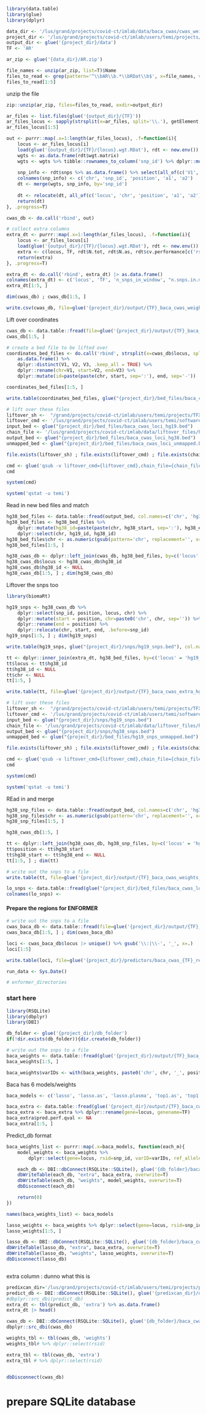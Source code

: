


```r
library(data.table)
library(glue)
library(dplyr)
```

```r
data_dir <- '/lus/grand/projects/covid-ct/imlab/data/baca_cwas/cwas_weights'
project_dir <- '/lus/grand/projects/covid-ct/imlab/users/temi/projects/TFXcan/baca_cwas'
output_dir <- glue('{project_dir}/data')
TF <- 'AR'
```

```r
ar_zip <- glue('{data_dir}/AR.zip')
```

```r
file_names <- unzip(ar_zip, list=T)$Name
files_to_read <- grep(pattern='^\\bAR\\b.*\\bRDat\\b$', x=file_names, value=T)
files_to_read[1:5]
```

unzip the file
```r
zip::unzip(ar_zip, files=files_to_read, exdir=output_dir)
```

```r
ar_files <- list.files(glue('{output_dir}/{TF}'))
ar_files_locus <- sapply(strsplit(x=ar_files, split='\\.'), getElement, 1)
ar_files_locus[1:5]
```

```r
out <- purrr::map(.x=1:length(ar_files_locus), .f=function(i){
    locus <- ar_files_locus[i]
    load(glue('{output_dir}/{TF}/{locus}.wgt.RDat'), rdt <- new.env())
    wgts <- as.data.frame(rdt$wgt.matrix)
    wgts <- wgts %>% tibble::rownames_to_column('snp_id') %>% dplyr::mutate(locus=locus)
    
    snp_info <- rdt$snps %>% as.data.frame() %>% select(all_of(c('V1', 'V3', 'V2', 'V4', 'V5'))) 
    colnames(snp_info) <- c('chr', 'snp_id', 'position', 'a1', 'a2')
    dt <- merge(wgts, snp_info, by='snp_id')
    
    dt <- relocate(dt, all_of(c('locus', 'chr', 'position', 'a1', 'a2')), .after=snp_id)
    return(dt)
}, .progress=T)

cwas_db <- do.call('rbind', out)
```

```r
# collect extra columns
extra_dt <- purrr::map(.x=1:length(ar_files_locus), .f=function(i){
    locus <- ar_files_locus[i]
    load(glue('{output_dir}/{TF}/{locus}.wgt.RDat'), rdt <- new.env())
    extra <- c(locus, TF, rdt$N.tot, rdt$N.as, rdt$cv.performance[c('rsq', 'pval'), c('lasso')] |> unname()) |> as.data.frame() |> t() |> unname()
    return(extra)
}, .progress=T)

extra_dt <- do.call('rbind', extra_dt) |> as.data.frame()
colnames(extra_dt) <- c('locus', 'TF', 'n_snps_in_window', "n.snps.in.model", "pred.perf.R2", "pred.perf.pval")
extra_dt[1:5, ]
```


```r
dim(cwas_db) ; cwas_db[1:5, ]
```

```r
write.csv(cwas_db, file=glue('{project_dir}/output/{TF}_baca_cwas_weights_2023-01-26.csv'), row.names=F, quote=F)
```


Lift over coordinates
```r
cwas_db <- data.table::fread(file=glue('{project_dir}/output/{TF}_baca_cwas_weights_2023-01-26.csv'))
cwas_db[1:5, ]
```
```r
# create a bed file to be lifted over
coordinates_bed_files <- do.call('rbind', strsplit(x=cwas_db$locus, split='\\-|\\:')) |> 
    as.data.frame() %>% 
    dplyr::distinct(V1, V2, V3, .keep_all = TRUE) %>% 
    dplyr::rename(chr=V1, start=V2, end=V3) %>%
    dplyr::mutate(id=paste(paste(chr, start, sep=':'), end, sep='-'))

coordinates_bed_files[1:5, ]
```

```r
write.table(coordinates_bed_files, glue("{project_dir}/bed_files/baca_cwas_loci_hg19.bed"), col.names=F, quote=F, row.names=F)
```

```r
# lift over these files
liftover_sh <-  "/grand/projects/covid-ct/imlab/users/temi/projects/TFXcan/TFPred_pipeline/scripts/utilities/liftover.sh"
liftover_cmd <- '/lus/grand/projects/covid-ct/imlab/users/temi/software/liftOver'
input_bed <- glue("{project_dir}/bed_files/baca_cwas_loci_hg19.bed")
chain_file <- '/lus/grand/projects/covid-ct/imlab/data/liftover_files/hg19ToHg38.over.chain.gz'
output_bed <- glue("{project_dir}/bed_files/baca_cwas_loci_hg38.bed")
unmapped_bed <- glue("{project_dir}/bed_files/baca_cwas_loci_unmapped.bed")
```

```r
file.exists(liftover_sh) ; file.exists(liftover_cmd) ; file.exists(chain_file) ; file.exists(input_bed)
```

```r
cmd <- glue('qsub -v liftover_cmd={liftover_cmd},chain_file={chain_file},input_bed={input_bed},output_bed={output_bed},unmapped_bed={unmapped_bed} {liftover_sh}')
cmd
```

```r
system(cmd)
```

```r
system('qstat -u temi')
```

Read in new bed files and match 
```r
hg38_bed_files <- data.table::fread(output_bed, col.names=c('chr', 'hg38_start', 'hg38_end', 'hg19_id'))
hg38_bed_files <- hg38_bed_files %>% 
    dplyr::mutate(hg38_id=paste(paste(chr, hg38_start, sep=':'), hg38_end, sep='-')) %>%
    dplyr::select(chr, hg19_id, hg38_id)
hg38_bed_files$chr <- as.numeric(gsub(pattern='chr', replacement='', x=hg38_bed_files$chr))
hg38_bed_files[1:5, ]
```

```r
hg38_cwas_db <- dplyr::left_join(cwas_db, hg38_bed_files, by=c('locus' = 'hg19_id', 'chr'='chr'))
hg38_cwas_db$locus <- hg38_cwas_db$hg38_id
hg38_cwas_db$hg38_id <- NULL
hg38_cwas_db[1:5, ] ; dim(hg38_cwas_db)
```

Liftover the snps too
```r
library(biomaRt)
```

```r
hg19_snps <- hg38_cwas_db %>%
    dplyr::select(snp_id, position, locus, chr) %>%
    dplyr::mutate(start = position, chr=paste0('chr', chr, sep='')) %>%
    dplyr::rename(end = position) %>%
    dplyr::relocate(chr, start, end, .before=snp_id)
hg19_snps[1:5, ] ; dim(hg19_snps)
```

```r
write.table(hg19_snps, glue("{project_dir}/snps/hg19_snps.bed"), col.names=F, quote=F, row.names=F)
```

```r
tt <- dplyr::inner_join(extra_dt, hg38_bed_files, by=c('locus' = 'hg19_id'))
tt$locus <- tt$hg38_id
tt$hg38_id <- NULL
tt$chr <- NULL
tt[1:5, ]
```

```r
write.table(tt, file=glue('{project_dir}/output/{TF}_baca_cwas_extra_hg38_2023-01-27.txt'), col.names=T, row.names=F, quote=F)
```



```r
# lift over these files
liftover_sh <-  "/grand/projects/covid-ct/imlab/users/temi/projects/TFXcan/TFPred_pipeline/scripts/utilities/liftover.sh"
liftover_cmd <- '/lus/grand/projects/covid-ct/imlab/users/temi/software/liftOver'
input_bed <- glue("{project_dir}/snps/hg19_snps.bed")
chain_file <- '/lus/grand/projects/covid-ct/imlab/data/liftover_files/hg19ToHg38.over.chain.gz'
output_bed <- glue("{project_dir}/snps/hg38_snps.bed")
unmapped_bed <- glue("{project_dir}/bed_files/hg19_snps_unmapped.bed")

file.exists(liftover_sh) ; file.exists(liftover_cmd) ; file.exists(chain_file) ; file.exists(input_bed)
```

```r
cmd <- glue('qsub -v liftover_cmd={liftover_cmd},chain_file={chain_file},input_bed={input_bed},output_bed={output_bed},unmapped_bed={unmapped_bed} {liftover_sh}')
cmd
```

```r
system(cmd)
```

```r
system('qstat -u temi')
```

REad in and merge
```r
hg38_snp_files <- data.table::fread(output_bed, col.names=c('chr', 'hg38_start', 'hg38_end', 'snp_id', 'hg38_locus'))
hg38_snp_files$chr <- as.numeric(gsub(pattern='chr', replacement='', x=hg38_snp_files$chr))
hg38_snp_files[1:5, ]
```

```r
hg38_cwas_db[1:5, ]
```

```r
tt <- dplyr::left_join(hg38_cwas_db, hg38_snp_files, by=c('locus' = 'hg38_locus', 'snp_id'='snp_id', 'chr' = 'chr'))
tt$position <- tt$hg38_start
tt$hg38_start <- tt$hg38_end <- NULL
tt[1:5, ] ; dim(tt)
```


```r
# write out the snps to a file
write.table(tt, file=glue('{project_dir}/output/{TF}_baca_cwas_weights_hg38_2023-01-27.txt'), col.names=T, row.names=F, quote=F)
```

```r
lo_snps <- data.table::fread(glue("{project_dir}/bed_files/baca_cwas_loci_hg38.bed"))
colnames(lo_snps) <- 
```


#### Prepare the regions for ENFORMER
```r
# write out the snps to a file
cwas_baca_db <- data.table::fread(file=glue('{project_dir}/output/{TF}_baca_cwas_weights_hg38_2023-01-27.txt')) |> as.data.frame()
cwas_baca_db[1:5, ] ; dim(cwas_baca_db)
```
```r
loci <- cwas_baca_db$locus |> unique() %>% gsub('\\:|\\-', '_', x=.)
loci[1:5]
```

```r
write.table(loci, file=glue('{project_dir}/predictors/baca_cwas_{TF}_regions_hg38_2023-01-27.txt'), quote=T, row.names=F, col.names=F)
```

```r
run_data <- Sys.Date()
```

```r
# enformer_directories

```


### start here

```r
library(RSQLite)
library(dbplyr)
library(DBI)
```

```r
db_folder <- glue('{project_dir}/db_folder')
if(!dir.exists(db_folder)){dir.create(db_folder)}
```

```r
# write out the snps to a file
baca_weights <- data.table::fread(glue('{project_dir}/output/{TF}_baca_cwas_weights_hg38_2023-01-27.txt'))
baca_weights[1:5, ]

baca_weights$varIDs <- with(baca_weights, paste0('chr', chr, '_', position, '_', a1, '_', a2, '_', 'b38', sep=''))
```

Baca has 6 models/weights

```r
baca_models <- c('lasso', 'lasso.as', 'lasso.plasma', 'top1.as', 'top1.qtl', 'top1')
```

```r
baca_extra <- data.table::fread(glue('{project_dir}/output/{TF}_baca_cwas_extra_hg38_2023-01-27.txt'))
baca_extra <- baca_extra %>% dplyr::rename(gene=locus, genename=TF)
baca_extra$pred.perf.qval <- NA
baca_extra[1:5, ]
```

Predict_db format

```r
baca_weights_list <- purrr::map(.x=baca_models, function(each_m){
    model_weights <- baca_weights %>% 
        dplyr::select(gene=locus, rsid=snp_id, varID=varIDs, ref_allele=a1, eff_allele=a2, weight=as.symbol(each_m)) %>% as.data.frame()

    each_db <- DBI::dbConnect(RSQLite::SQLite(), glue('{db_folder}/baca_cwas_{each_m}.db'))
    dbWriteTable(each_db, "extra", baca_extra, overwrite=T)
    dbWriteTable(each_db, "weights", model_weights, overwrite=T)
    dbDisconnect(each_db)

    return(0)
})

names(baca_weights_list) <- baca_models
```

```r
lasso_weights <- baca_weights %>% dplyr::select(gene=locus, rsid=snp_id, varID=varIDs, ref_allele=a1, eff_allele=a2, weight=lasso) %>% as.data.frame()
lasso_weights[1:5, ]

lasso_db <- DBI::dbConnect(RSQLite::SQLite(), glue('{db_folder}/baca_cwas_lasso.db'))
dbWriteTable(lasso_db, "extra", baca_extra, overwrite=T)
dbWriteTable(lasso_db, "weights", lasso_weights, overwrite=T)
dbDisconnect(lasso_db)
```

```r

```

extra column : dunno what this is
```r
predixcan_dir='/lus/grand/projects/covid-ct/imlab/users/temi/projects/prediXcan/tutorial'
predict_db <- DBI::dbConnect(RSQLite::SQLite(), glue('{predixcan_dir}/data/models/gtex_v8_en/en_Whole_Blood.db'))
#dbplyr::src_dbi(predict_db)
extra_dt <- tbl(predict_db, 'extra') %>% as.data.frame()
extra_dt |> head()
```

```r
cwas_db <- DBI::dbConnect(RSQLite::SQLite(), glue('{db_folder}/baca_cwas_lasso.db'))
dbplyr::src_dbi(cwas_db)
```

```r
weights_tbl <- tbl(cwas_db, 'weights')
weights_tbl# %>% dplyr::select(rsid)
```

```r
extra_tbl <- tbl(cwas_db, 'extra')
extra_tbl # %>% dplyr::select(rsid)
```

```r
```


```r
dbDisconnect(cwas_db)
```



# prepare SQLite database


```r

```





